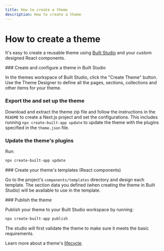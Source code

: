 ```yaml
---
title: How to create a theme
description: How to create a theme
---
```



# How to create a theme

It's easy to create a reusable theme using [Built Studio](/built-studio) and your custom designed React components.

<Steps>
<Step>
### Create and configure a theme in Built Studio 
 
In the themes workspace of Built Studio, click the "Create Theme" button. Use the Theme Designer to define all the pages, sections, collections and other items for your theme.
 </Step>
 <Step>
### Export the and set up the theme
 
Download and extract the theme zip file and follow the instructions in the `README` to create a Next.js project and set the configurations. This includes running `npx create-built-app update` to update the theme with the plugins specified in the `theme.json` file.
</Step>
<Step>
### Update the theme's plugins
Run:
```bash copy
npx create-built-app update
```
</Step>
<Step>
### Create your theme's templates (React components)

Go to the project's `components/templates` directory and design each template. The section data you defined (when creating the theme in Built Studio) will be available to use in the template.

</Step>
<Step>
### Publish the theme

Publish your theme to your Built Studio workspace by running: 

```bash copy
npx create-built-app publish
```

The studio will first validate the theme to make sure it meets the basic requirements.

</Step>
</Steps>

Learn more about a theme's [lifecycle](/docs/concepts/lifecycle-of-a-theme-or-plugin).
